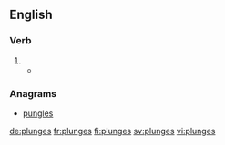==English==

===Verb===
{{head|en|verb form}}

# {{en-third-person singular of|plunge}}
#* {{quote-book|year=1879 |title=The Telephone, the Microphone and the Phonograph
|author=Th Du Moncel |page=166 |publisher=Harper 
|passage=He takes the prepared charcoal used by artists, brings it to a white heat, and suddenly '''plunges''' it in a bath of mercury, of which the globules instantly penetrate the pores of charcoal, and may be said to metallize it.}}

===Anagrams===
* [[pungles#English|pungles]]

[[de:plunges]]
[[fr:plunges]]
[[fi:plunges]]
[[sv:plunges]]
[[vi:plunges]]